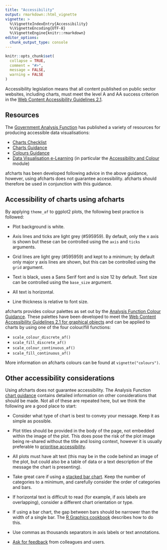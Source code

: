 ```yaml
---
title: "Accessibility"
output: rmarkdown::html_vignette
vignette: >
  %\VignetteIndexEntry{Accessibility}
  %\VignetteEncoding{UTF-8}
  %\VignetteEngine{knitr::rmarkdown}
editor_options: 
  chunk_output_type: console
---
```


```r
knitr::opts_chunk$set(
  collapse = TRUE,
  comment = "#>",
  message = FALSE,
  warning = FALSE
)
```

Accessibility legislation means that all content published on public sector websites, including charts, must meet the level A and AA success criterion in the [Web Content Accessibility Guidelines 2.1](https://www.w3.org/TR/WCAG21/). 


## Resources

The [Government Analysis Function](https://analysisfunction.civilservice.gov.uk/) has published a variety of resources for producing accessible data visualisations:

* [Charts Checklist](https://analysisfunction.civilservice.gov.uk/policy-store/charts-a-checklist/)
* [Charts Guidance](https://analysisfunction.civilservice.gov.uk/policy-store/data-visualisation-charts/)
* [Colours Guidance](https://analysisfunction.civilservice.gov.uk/policy-store/data-visualisation-colours-in-charts/)
* [Data Visualisation e-Learning](https://analysisfunction.civilservice.gov.uk/support/communicating-analysis/introduction-to-data-visualisation-e-learning/) (in particular the [Accessibility and Colour](https://analysisfunction.civilservice.gov.uk/support/communicating-analysis/introduction-to-data-visualisation-e-learning/data-visualisation-e-learning-module-3-accessibility-and-colour-palettes/) module)

afcharts has been developed following advice in the above guidance, however, using afcharts does not guarantee accessibility. afcharts should therefore be used in conjunction with this guidance.


## Accessibility of charts using afcharts

By applying `theme_af` to ggplot2 plots, the following best practice is followed:

* Plot background is white.

* Axis lines and ticks are light grey (#595959). By default, only the x axis is shown but these can be controlled using the `axis` and `ticks` arguments.

* Grid lines are light grey (#595959) and kept to a minimum; by default only major y axis lines are shown, but this can be controlled using the `grid` argument.

* Text is black, uses a Sans Serif font and is size 12 by default. Text size can be controlled using the `base_size` argument.

* All text is horizontal.

* Line thickness is relative to font size.

afcharts provides colour palettes as set out by the [Analysis Function Colour Guidance](https://analysisfunction.civilservice.gov.uk/policy-store/data-visualisation-colours-in-charts/). 
These palettes have been developed to meet the [Web Content Accessibility Guidelines 2.1 for graphical objects](https://www.w3.org/WAI/WCAG21/Understanding/non-text-contrast.html) and can be applied to charts by using one of the four colour/fill functions:

* `scale_colour_discrete_af()`
* `scale_fill_discrete_af()`
* `scale_colour_continuous_af()`
* `scale_fill_continuous_af()`

More information on afcharts colours can be found at `vignette("colours")`.


## Other accessibility considerations

Using afcharts does not guarantee accessibility. The Analysis Function [chart guidance](https://analysisfunction.civilservice.gov.uk/policy-store/data-visualisation-charts) contains detailed information on other considerations that should be made. 
Not all of these are repeated here, but we think the following are a good place to start:

* Consider what type of chart is best to convey your message. Keep it as simple as possible.

* Plot titles should be provided in the body of the page, not embedded within the image of the plot. This does pose the risk of the plot image being re-shared without the title and losing context, however it is usually preferable to [prioritise accessibility](https://analysisfunction.civilservice.gov.uk/policy-store/data-visualisation-charts/#section-6).

* All plots must have alt text (this may be in the code behind an image of the plot, but could also be a table of data or a text description of the message the chart is presenting).

* Take great care if using a [stacked bar chart](https://analysisfunction.civilservice.gov.uk/policy-store/data-visualisation-charts/#section-10). Keep the number of categories to a minimum, and carefully consider the order of categories and bars.

* If horizontal text is difficult to read (for example, if axis labels are overlapping), consider a different chart orientation or type.

* If using a bar chart, the gap between bars should be narrower than the width of a single bar. The [R Graphics cookbook](https://r-graphics.org/recipe-bar-graph-adjust-width) describes how to do this.

* Use commas as thousands separators in axis labels or text annotations.

* [Ask for feedback](https://analysisfunction.civilservice.gov.uk/policy-store/data-visualisation-charts/#section-15) from colleagues and users.

